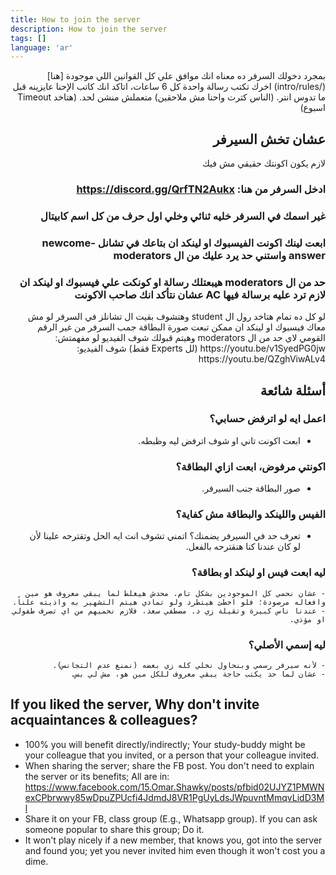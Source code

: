 ```yaml
---
title: How to join the server
description: How to join the server
tags: []
language: 'ar'
---
```



<div dir="rtl">

<Callout type="warning" emoji="⚠️">
	بمجرد دخولك السرفر ده معناه انك موافق علي كل القوانين اللي موجودة [هنا](/intro/rules)
</Callout>

<Callout type="warning" emoji="⚠️">
	اخرك تكتب رسالة واحدة كل 6 ساعات، اتاكد انك كاتب الإحنا عايزينه قبل ما تدوس انتر. (الناس كترت واحنا مش ملاحقين)
</Callout>

<Callout type="warning" emoji="⚠️">
	متعملش منشن لحد. (هتاخد Timeout اسبوع)
</Callout>

## عشان تخش السيرفر

<Callout type="info" emoji="ℹ️">
	لازم يكون اكونتك حقيقي مش فيك
</Callout>

<Steps>

### ادخل السرفر من هنا: https://discord.gg/QrfTN2Aukx

### غير اسمك في السرفر خليه ثنائي وخلي اول حرف من كل اسم كابيتال

### ابعت لينك اكونت الفيسبوك او لينكد ان بتاعك في تشانل newcome-answer واستني حد يرد عليك من ال moderators

### حد من ال moderators هيبعتلك رسالة او كونكت علي فيسبوك او لينكد ان لازم ترد عليه برسالة فيها AC عشان نتأكد انك صاحب الاكونت

</Steps>

<Callout type="info" emoji="ℹ️">
	لو كل ده تمام هتاخد رول ال student وهتشوف بقيت ال تشانلز في السرفر
</Callout>

<Callout type="info" emoji="ℹ️">
	لو مش معاك فيسبوك او لينكد ان ممكن تبعت صورة البطاقة جمب السرفر من غير الرقم القومي لاي حد من ال moderators وهيتم قبولك
</Callout>

<Callout type="info" emoji="ℹ️">
	شوف الفيديو لو مفهمتش: https://youtu.be/v1SyedPG0jw
</Callout>

<Callout type="info" emoji="ℹ️">
	(لل Experts فقط) شوف الفيديو: https://youtu.be/QZghViwALv4
</Callout>

## أسئلة شائعة

### اعمل ايه لو اترفض حسابي؟

-   ابعت اكونت تاني او شوف اترفض ليه وظبطه.

### اكونتي مرفوض، ابعت ازاي البطاقة؟

-   صور البطاقة جنب السيرفر.

### الفيس واللينكد والبطاقة مش كفاية؟

-   تعرف حد في السيرفر يضمنك؟ اتمني تشوف انت ايه الحل وتقترحه علينا لأن لو كان عندنا كنا هنقترحه بالفعل.

### ليه ابعت فيس او لينكد او بطاقة؟

    - عشان نحمي كل الموجودين بشكل تام. محدش هيغلط لما يبقي معروف هو مين وافعاله مرصودة؛ فلو اخطئ هيتطرد ولو تمادي هيتم التشهير به واذيته علناً.
    - عندنا ناس كبيرة وتقيلة زي د. مصطفي سعد، فلازم نحميهم من اي تصرف طفولي او مؤذي.

### ليه إسمي الأصلي؟

    - لأنه سيرفر رسمي وبنحاول نخلي كله زي بعضه (نمنع عدم التجانس).
    - عشان لما حد يكتب حاجة يبقي معروف للكل مين هو، مش لي بس.

<div dir="ltr">

## If you liked the server, Why don't invite acquaintances & colleagues?

-   100% you will benefit directly/indirectly; Your study-buddy might be your colleague that you invited, or a person that your colleague invited.
-   When sharing the server; share the FB post. You don't need to explain the server or its benefits; All are in: https://www.facebook.com/15.Omar.Shawky/posts/pfbid02UJYZ1PMWNexCPbrwwy85wDpuZPUcfi4JdmdJ8VR1PgUyLdsJWpuvntMmqvLidD3Ml
-   Share it on your FB, class group (E.g., Whatsapp group). If you can ask someone popular to share this group; Do it.
-   It won't play nicely if a new member, that knows you, got into the server and found you; yet you never invited him even though it won't cost you a dime.

</div>

</div>
